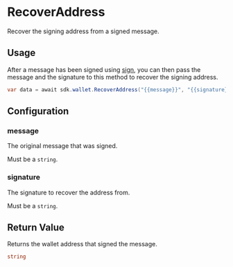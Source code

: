 # RecoverAddress

Recover the signing address from a signed message.

## Usage

After a message has been signed using [sign](/unity/wallet/sign),
you can then pass the message and the signature to this method to recover the signing address.

```csharp
var data = await sdk.wallet.RecoverAddress("{{message}}", "{{signature}}");
```

## Configuration

### message

The original message that was signed.

Must be a `string`.

### signature

The signature to recover the address from.

Must be a `string`.

## Return Value

Returns the wallet address that signed the message.

```csharp
string
```
